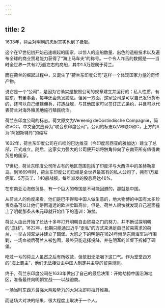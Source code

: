 ```yaml
---
---
---
```

title: 2
---



1633年，荷兰对明朝的忍耐其实也到了极限。

这个在17世纪初开始迅速崛起的国家，以惊人的造船数量、出色的造船技术以及遍布全球的商业贸易能力获得了“海上马车夫”的称号。一个令人咋舌的数据是——当时全世界一共有2万艘左右的商船，其中1.5万艘属于荷兰。

而在荷兰的崛起过程中，又诞生了“荷兰东印度公司”这样一个体现国家力量的奇怪产物。

说它是一个“公司”，是因为它确实是按照公司的规章建立并运行的：私人性质，有股东，有董事会，每年还会派发股息。但另一方面，这家公司是可以自己发行货币的，还可以自己组建佣兵，打造战舰，与其他国家可以签订正式条约，并且可以代表荷兰对海外殖民地施行殖民统治。

荷兰东印度公司的标志。荷文原文为Vereenig deOostindische Compagnie，简称VOC，中文全文应译为“联合东印度公司”。公司的标志以V串联O和C，上方的A为“阿姆斯特丹”的缩写



1602年，荷兰东印度公司在爪哇的巴达维亚（今印度尼西亚的雅加达）建立了总部，正式成立。随后，这家实力强大的公司便开始将触角伸向了东南亚所有值得做贸易的国家。

17世纪，荷兰东印度公司所占有的地区范围包括了印度洋与大西洋中的圣赫勒拿岛。到1669年时，荷兰东印度公司已经是全世界最富有的私人公司了，拥有1万雇佣军、5万员工、140艘战舰，每年派发的股息高达40%。

在东南亚沿海做贸易，有一个巨大的帝国是不可能回避的，那就是中国。

从荷兰人的角度来看，他们是巴不得和中国人做生意的，地大物博的中国有太多珍贵商品可以让他们带回遥远的欧洲卖取高价。但是，荷兰人很快就发现自己迎面撞上了明朝那条从朱元璋就开始传下的遗训：海禁。

荷兰人由此开始了长达十多年打开明朝自由贸易之门的努力，并不断试探明朝的“底线”。1622年，长期只能通过近乎“走私”的方式来满足自己贸易需求的荷兰，一举占领澎湖并建立了碉堡。大怒之下的明朝在1624年倾尽东南海军进行围剿，一场血战后荷兰人被包围，最终只能选择投降，并在明军的监督下拆掉了碉堡。

吃过一亏的荷兰人虽然之后有所收敛，但依旧无法咽下这口气。作为堂堂西方的“海上霸主”，他们无法接受由中国人制定并主导的贸易规则。

终于，荷兰东印度公司在1633年做出了自己的最后决策：开始劫掠中国沿海地区，准备最终向明朝宣战——以战迫商。

一场当时东西方最强大两股势力的大对决即将拉开帷幕。

而这场大对决的结果，很大程度上取决于一个人。
